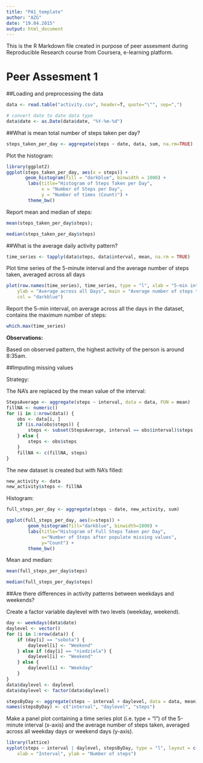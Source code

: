 ```yaml
---
title: "PA1_template"
author: "AZG"
date: "19.04.2015"
output: html_document
---
```


This is the R Markdown file created in purpose of peer assesment during Reproducible Research course from Coursera, e-learning platform.

# Peer Assesment 1

##Loading and preprocessing the data

```r
data <- read.table("activity.csv", header=T, quote="\"", sep=",")

# convert date to date data type
data$date <- as.Date(data$date, "%Y-%m-%d")
```

##What is mean total number of steps taken per day?

```r
steps_taken_per_day <- aggregate(steps ~ date, data, sum, na.rm=TRUE)
```

Plot the histogram:

```r
library(ggplot2)
ggplot(steps_taken_per_day, aes(x = steps)) + 
       geom_histogram(fill = "darkblue", binwidth = 1000) + 
        labs(title="Histogram of Steps Taken per Day", 
             x = "Number of Steps per Day", 
             y = "Number of times (Count)") + 
        theme_bw()    
```

Report mean and median of steps:

```r
mean(steps_taken_per_day$steps); 
```

```r
median(steps_taken_per_day$steps) 
```

##What is the average daily activity pattern?

```r
time_series <- tapply(data$steps, data$interval, mean, na.rm = TRUE)
```

Plot time series of the 5-minute interval and the average number of steps taken, averaged across all days

```r
plot(row.names(time_series), time_series, type = "l", xlab = "5-min interval", 
    ylab = "Average across all Days", main = "Average number of steps taken", 
    col = "darkblue")
```

Report the 5-min interval, on average across all the days in the dataset, contains the maximum number of steps:

```r
which.max(time_series)
```

**Observations:**

Based on observed pattern, the highest activity of the person is around 8:35am. 

##Imputing missing values

Strategy:

The NA's are replaced by the mean value of the interval:

```r
StepsAverage <- aggregate(steps ~ interval, data = data, FUN = mean)
fillNA <- numeric()
for (i in 1:nrow(data)) {
    obs <- data[i, ]
    if (is.na(obs$steps)) {
        steps <- subset(StepsAverage, interval == obs$interval)$steps
    } else {
        steps <- obs$steps
    }
    fillNA <- c(fillNA, steps)
}
```

The new dataset is created but with NA's filled:

```r
new_activity <- data
new_activity$steps <- fillNA
```

Histogram:

```r
full_steps_per_day <- aggregate(steps ~ date, new_activity, sum)

ggplot(full_steps_per_day, aes(x=steps)) + 
        geom_histogram(fill="darkblue", binwidth=1000) + 
        labs(title="Histogram of Full Steps Taken per Day", 
             x="Number of Steps after populate missing values", 
             y="Count") + 
        theme_bw()  
```

Mean and median:
```r
mean(full_steps_per_day$steps)
```

```r
median(full_steps_per_day$steps)
```

##Are there differences in activity patterns between weekdays and weekends?

Create a factor variable daylevel with two levels (weekday, weekend). 

```r
day <- weekdays(data$date)
daylevel <- vector()
for (i in 1:nrow(data)) {
    if (day[i] == "sobota") {
        daylevel[i] <- "Weekend"
    } else if (day[i] == "niedziela") {
        daylevel[i] <- "Weekend"
    } else {
        daylevel[i] <- "Weekday"
    }
}
data$daylevel <- daylevel
data$daylevel <- factor(data$daylevel)

stepsByDay <- aggregate(steps ~ interval + daylevel, data = data, mean)
names(stepsByDay) <- c("interval", "daylevel", "steps")
```

Make a panel plot containing a time series plot (i.e. type = “l”) of the 5-minute interval (x-axis) and the average number of steps taken, averaged across all weekday days or weekend days (y-axis).

```r
library(lattice)
xyplot(steps ~ interval | daylevel, stepsByDay, type = "l", layout = c(1, 2), 
    xlab = "Interval", ylab = "Number of steps")
```
